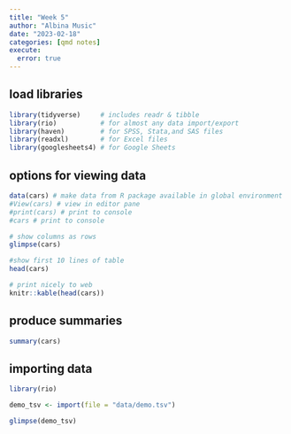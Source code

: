 ```yaml
---
title: "Week 5"
author: "Albina Music"
date: "2023-02-18"
categories: [qmd notes]
execute:
  error: true
---
```


## load libraries

```r
library(tidyverse)     # includes readr & tibble
library(rio)           # for almost any data import/export
library(haven)         # for SPSS, Stata,and SAS files
library(readxl)        # for Excel files
library(googlesheets4) # for Google Sheets
```

## options for viewing data

```r
data(cars) # make data from R package available in global environment
#View(cars) # view in editor pane
#print(cars) # print to console
#cars # print to console

# show columns as rows
glimpse(cars)
```

```r
#show first 10 lines of table
head(cars)
```

```r
# print nicely to web
knitr::kable(head(cars))
```

## produce summaries

```r
summary(cars)
```

## importing data

```r
library(rio)

demo_tsv <- import(file = "data/demo.tsv")

glimpse(demo_tsv)
```

```r

```

```r

```

```r

```

```r

```

```r

```
